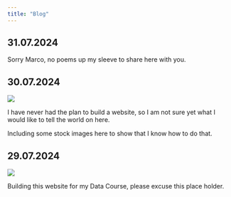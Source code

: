 ---
title: "Blog"
---

## 31.07.2024

Sorry Marco, no poems up my sleeve to share here with you.

## 30.07.2024

<img src="sea-8631493_1280.jpg"/>

I have never had the plan to build a website, so I am not sure yet what I would like to tell the world on here.

Including some stock images here to show that I know how to do that.

## 29.07.2024

<img src="theater-8569119_1280.jpg"/>

Building this website for my Data Course, please excuse this place holder.
